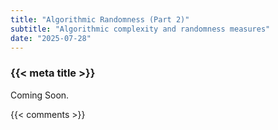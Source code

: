 ```yaml
---
title: "Algorithmic Randomness (Part 2)"
subtitle: "Algorithmic complexity and randomness measures"
date: "2025-07-28"
---
```


### {{< meta title >}}

Coming Soon.


{{< comments >}}